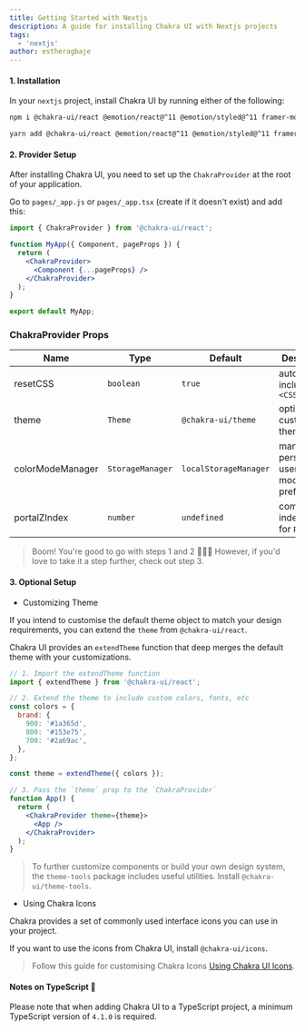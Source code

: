 ```yaml
---
title: Getting Started with Nextjs
description: A guide for installing Chakra UI with Nextjs projects
tags:
  - 'nextjs'
author: estheragbaje
---
```


<Box mt={3}>
  <AspectRatio ratio={16 / 8.84}>
    <VideoPlayer
      width='100%'
      height='100%'
      url='https://www.youtube.com/watch?v=wI2vqXsjsIo'
      config={{
        youtube: {
 playerVars: controls: true,
 },
 }}
 />
  </AspectRatio>
</Box>

#### 1. Installation

In your `nextjs` project, install Chakra UI by running either of the following:

```bash
npm i @chakra-ui/react @emotion/react@^11 @emotion/styled@^11 framer-motion@^4
```

```bash
yarn add @chakra-ui/react @emotion/react@^11 @emotion/styled@^11 framer-motion@^4
```

#### 2. Provider Setup

After installing Chakra UI, you need to set up the `ChakraProvider` at the root of your application.

Go to `pages/_app.js` or `pages/_app.tsx` (create if it doesn't exist) and add this:

```jsx live=false
import { ChakraProvider } from '@chakra-ui/react';

function MyApp({ Component, pageProps }) {
  return (
    <ChakraProvider>
      <Component {...pageProps} />
    </ChakraProvider>
  );
}

export default MyApp;
```

### ChakraProvider Props

| Name             | Type             | Default               | Description                                         |
| ---------------- | ---------------- | --------------------- | --------------------------------------------------- |
| resetCSS         | `boolean`        | `true`                | automatically includes `<CSSReset />`         |
| theme            | `Theme`          | `@chakra-ui/theme`    | optional custom theme                               |
| colorModeManager | `StorageManager` | `localStorageManager` | manager to persist a users color mode preference in |
| portalZIndex     | `number`         | `undefined`           | common z-index to use for `Portal`                  |


> Boom! You're good to go with steps 1 and 2 🚀🚀🚀 However, if you'd love to take it a step further, check out step 3.

#### 3. Optional Setup

- Customizing Theme

If you intend to customise the default theme object to match your design requirements, you can extend the `theme` from `@chakra-ui/react`.

Chakra UI provides an `extendTheme` function that deep merges the default theme with your customizations.

```jsx live=false
// 1. Import the extendTheme function
import { extendTheme } from '@chakra-ui/react';

// 2. Extend the theme to include custom colors, fonts, etc
const colors = {
  brand: {
    900: '#1a365d',
    800: '#153e75',
    700: '#2a69ac',
  },
};

const theme = extendTheme({ colors });

// 3. Pass the `theme` prop to the `ChakraProvider`
function App() {
  return (
    <ChakraProvider theme={theme}>
      <App />
    </ChakraProvider>
  );
}
```

> To further customize components or build your own design system, the `theme-tools` package includes useful utilities. Install `@chakra-ui/theme-tools`.

- Using Chakra Icons

Chakra provides a set of commonly used interface icons you can use in your project.

If you want to use the icons from Chakra UI, install `@chakra-ui/icons`.

> Follow this guide for customising Chakra Icons [Using Chakra UI Icons](/docs/media-and-icons/icon).

#### Notes on TypeScript 🚨

Please note that when adding Chakra UI to a TypeScript project, a minimum TypeScript version of `4.1.0` is required.
